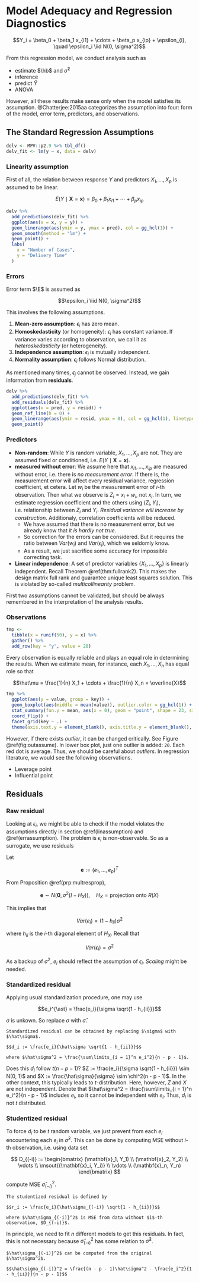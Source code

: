 # Model Adequacy and Regression Diagnostics

$$Y_i = \beta_0 + \beta_1 x_{i1} + \cdots + \beta_p x_{ip} + \epsilon_{i}, \quad \epsilon_i \iid N(0, \sigma^2)$$

From this regression model, we conduct analysis such as

- estimate $\hb$ and $\hat\sigma^2$
- inference
- predict $\hat{Y}$
- ANOVA

However, all these results make sense only when the model satisfies its assumption. @Chatterjee:2015aa categorizes the assumption into four: form of the model, error term, predictors, and observations.


## The Standard Regression Assumptions

```r
delv <- MPV::p2.9 %>% tbl_df()
delv_fit <- lm(y ~ x, data = delv)
```

### Linearity assumption {#linassumption}

First of all, the relation between response $Y$ and predictors $X_1, \ldots, X_p$ is assumed to be linear.

$$E(Y \mid \mathbf{X} = \mathbf{x}) = \beta_0 + \beta_1 x_{i1} + \cdots + \beta_p x_{ip}$$

```r
delv %>% 
  add_predictions(delv_fit) %>% 
  ggplot(aes(x = x, y = y)) +
  geom_linerange(aes(ymin = y, ymax = pred), col = gg_hcl(1)) +
  geom_smooth(method = "lm") +
  geom_point() +
  labs(
    x = "Number of Cases",
    y = "Delivery Time"
  )
```

### Errors {#errassumption}

Error term $\E$ is assumed as

$$\epsilon_i \iid N(0, \sigma^2)$$

This involves the following assumptions.

1. **Mean-zero assumption**: $\epsilon_i$ has zero mean.
2. **Homoskedasticity** (or homogeneity): $\epsilon_i$ has constant variance. If variance varies according to observation, we call it as *heteroskedasticity* (or heterogeneity).
3. **Independence assumption**: $\epsilon_i$ is mutually independent.
4. **Normality assumption**: $\epsilon_i$ follows Normal distribution.

As mentioned many times, $\epsilon_j$ cannot be observed. Instead, we gain information from **residuals**.

```r
delv %>% 
  add_predictions(delv_fit) %>% 
  add_residuals(delv_fit) %>% 
  ggplot(aes(x = pred, y = resid)) +
  geom_ref_line(h = 0) +
  geom_linerange(aes(ymin = resid, ymax = 0), col = gg_hcl(1), linetype = "dotted") +
  geom_point()
```

### Predictors {#xassumption}

- **Non-random**: While $Y$ is random variable, $X_1, \ldots, X_p$ are not. They are assumed fixed or conditioned, i.e. $E(Y \mid \mathbf{X} = \mathbf{x})$.
- **measured without error**: We assume here that $x_{i1}, \ldots, x_{ip}$ are measured without error, i.e. there is *no measurement error*. If there is, the measurement error will affect every residual variance, regression coefficient, et cetera. Let $w_i$ be the measurement error of $i$-th observation. Then what we observe is $Z_i = x_i + w_i$, not $x_i$. In turn, we estimate regression coefficient and the others using $(Z_i, Y_i)$, i.e. relationship between $Z_i$ and $Y_i$. *Residual variance will increase by construction*. Additionaly, correlation coefficients will be reduced.
    - We have assumed that there is no measurement error, but we already know that *it is hardly not true*.
    - So correction for the errors can be considered. But it requires the ratio between $Var(w_i)$ and $Var(\epsilon_i)$, which we seldomly know.
    - As a result, we just sacrifice some accuracy for impossible correcting task.
- **Linear independence**: A set of predictor variables $\{ X_1, \ldots, X_p \}$ is linearly independent. Recall Theorem \@ref(thm:fullrank2). This makes the design matrix full rank and guarantee unique least squares solution. This is violated by so-called *multicollinearity* problem.

First two assumptions cannot be validated, but should be always remembered in the interpretation of the analysis results.

### Observations {#obsassumption}

```r
tmp <- 
  tibble(x = runif(50), y = x) %>% 
  gather() %>% 
  add_row(key = "y", value = 20)
```

Every observation is equally reliable and plays an equal role in determining the results. When we estimate mean, for instance, each $X_1, \ldots, X_n$ has equal role so that

$$\hat\mu = \frac{1}{n} X_1 + \cdots + \frac{1}{n} X_n = \overline{X}$$

```r
tmp %>% 
  ggplot(aes(y = value, group = key)) +
  geom_boxplot(aes(middle = mean(value)), outlier.color = gg_hcl(1)) +
  stat_summary(fun.y = mean, aes(x = 0), geom = "point", shape = 23, size = 2, col = I("red"), fill = I("red")) +
  coord_flip() +
  facet_grid(key ~ .) +
  theme(axis.text.y = element_blank(), axis.title.y = element_blank(), axis.ticks.y = element_blank())
```

However, if there exists *outlier*, it can be changed critically. See Figure \@ref(fig:outassume). In lower box plot, just one outlier is added: `20`. Each red dot is average. Thus, we should be careful about *outliers*. In regression literature, we would see the following observations.

- Leverage point
- Influential point


## Residuals

### Raw residual

Looking at $\epsilon_i$, we might be able to check if the model violates the assumptions directly in section \@ref(linassumption) and \@ref(errassumption). The problem is $\epsilon_i$ is non-observable. So as a surrogate, we use residuals

\begin{equation}
  e_i := Y_i - \hat{Y_i} = Y_i - (\hat\beta_0 + \hat\beta_1 x_{i1} + \cdots + \hat\beta_p x_{ip}), \quad i = 1, \ldots, n
  (\#eq:residualdef)
\end{equation}

Let

$$\mathbf{e} := (e_1, \ldots, e_p)^T$$

From Proposition \@ref(prp:multresprop),

$$\mathbf{e} \sim N(\mathbf{0}, \sigma^2(I - H_X)), \quad H_X = \text{projection onto}\: R(X)$$

This implies that

$$Var(e_i) = (1 - h_{ii})\sigma^2$$

where $h_{ii}$  is the $i$-th diagonal element of $H_X$. Recall that

$$Var(\epsilon_i) = \sigma^2$$

As a backup of $\sigma^2$, $e_i$ should reflect the assumption of $\epsilon_i$. *Scaling* might be needed.

### Standardized residual

Applying usual standardization procedure, one may use

$$e_i^{\ast} = \frac{e_i}{\sigma \sqrt{1 - h_{ii}}}$$

$\sigma$ is unkown. So replace $\sigma$ with $\hat\sigma$.

```definition
Standardized residual can be obtained by replacing $\sigma$ with $\hat\sigma$.

$$d_i := \frac{e_i}{\hat\sigma \sqrt{1 - h_{ii}}}$$

where $\hat\sigma^2 = \frac{\sum\limits_{i = 1}^n e_i^2}{n - p - 1}$.
```

Does this $d_i$ follow $t(n - p - 1)$? $Z := \frac{e_i}{\sigma \sqrt{1 - h_{ii}}} \sim N(0, 1)$ and $X := \frac{\hat\sigma}{\sigma} \sim \chi^2(n - p - 1)$. In the other context, this typically leads to $t$-distribution. Here, however, $Z$ and $X$ are not independent. Denote that $\hat\sigma^2 = \frac{\sum\limits_{i = 1}^n e_i^2}{n - p - 1}$ includes $e_i$, so it cannot be independent with $e_i$. Thus, $d_i$ is not $t$ distributed.

### Studentized residual

To force $d_i$ to be $t$ random variable, we just prevent from each $e_i$ encountering each $e_i$ in $\hat\sigma^2$. This can be done by computing MSE without $i$-th observation, i.e. using data set

$$
D_{(-i)} := \begin{bmatrix}
  (\mathbf{x}_1, Y_1) \\
  (\mathbf{x}_2, Y_2) \\
  \vdots \\
  \msout{(\mathbf{x}_i, Y_i)} \\
  \vdots \\
  (\mathbf{x}_n, Y_n)
\end{bmatrix}
$$

compute MSE $\hat\sigma_{(-i)}^2$.

```definition
The studentized residual is defined by

$$r_i := \frac{e_i}{\hat\sigma_{(-i)} \sqrt{1 - h_{ii}}}$$

where $\hat\sigma_{(-i)}^2$ is MSE from data without $i$-th observation, $D_{(-i)}$.
```

In principle, we need to fit $n$ different models to get this residuals. In fact, this is not necessary because $\hat\sigma_{(-i)}^2$ has some relation to $\hat\sigma^2$.

```lemma
$\hat\sigma_{(-i)}^2$ can be computed from the original $\hat\sigma^2$.

$$\hat\sigma_{(-i)}^2 = \frac{(n - p - 1)\hat\sigma^2 - \frac{e_i^2}{1 - h_{ii}}}{n - p - 1}$$
```














